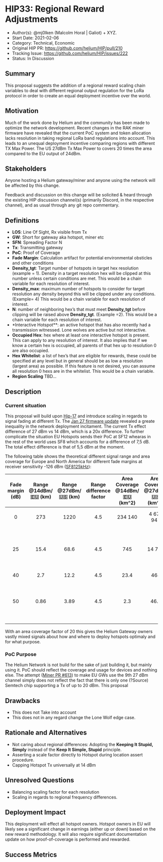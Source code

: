# HIP33: Regional Reward Adjustments

- Author(s): @mj0lken (Malcolm Horal | Galiot) + XYZ.
- Start Date: 2021-02-06
- Category: Technical, Economic
- Original HIP PR: <https://github.com/helium/HIP/pull/210>
- Tracking Issue: <https://github.com/helium/HIP/issues/222>
- Status: In Discussion

## Summary

This proposal suggests the addition of a regional reward scaling chain variables to deal with
different regional output regulation for the LoRa protocol in order to create an equal deployment
incentive over the world.

## Motivation

Much of the work done by Helium and the community has been made to optimize the network development.
Recent changes in the RAK miner firmware have revealed that the current PoC system and token
allocation lacks resolution in taking regional LoRa band regulations into account. This leads to an
unequal deployment incentive comparing regions with different TX Max Power. The US 27dBm Tx Max
Power to covers 20 times the area compared to the EU output of 24dBm.

## Stakeholders

Anyone hosting a Helium gateway/miner and anyone using the network will be affected by this change.

Feedback and discussion on this change will be solicited & heard through the existing HIP discussion
channel(s) (primarily Discord, in the respective channel), and as usual through any git repo
commentary.

## Definitions

- **LOS**: Line Of Sight, Rx visible from Tx
- **GW**: Short for gateway aka hotspot, miner etc
- **SFN**: Spreading Factor N
- **Tx**: Transmitting gateway
- **PoC**: Proof of Coverage
- **Fade Margin**: Calculation artifact for potential environmental obsticles and other conditions
- **Density_tgt**: Target number of hotspots in target hex resolution (example = 1). Density in a
  target resolution hex will be clipped at this number unless certain conditions are met. This would
  be a chain variable for each resolution of interest.
- **Density_max**: maximum number of hotspots to consider for target resolution any density beyond
  this will be clipped under any conditions. (Example= 4) This would be a chain variable for each
  resolution of interest.
- **N**: number of neighboring hex’s that must meet **Density_tgt** before clipping will be raised
  above **Density_tgt**. (Example =2). This would be a chain variable for each resolution of
  interest.
- \*Interactive Hotspot\*\*: an active hotspot that has also recently had a transmission witnessed.
  Lone wolves are active but not interactive.
- **Occupied Hex**: hex where at least one interactive hotspot is present. This can apply to any
  resolution of interest. It also implies that if we know a certain hex is occupied, all parents of
  that hex up to resolution 0 are also occupied.
- **Hex Whitelist**: a list of hex’s that are eligible for rewards, these could be specified at any
  level but in general should be as low a resolution (largest area) as possible. If this feature is
  not desired, you can assume all resolution 0 hexs are in the whitelist. This would be a chain
  variable.
- **Region Scaling** TBD...

## Description

### Current situation

This proposal will build upon [Hip-17] and introduce scaling in regards to signal fading at
different Tx. The [Jan 27 firmware update] revealed a greate inequality in the network deployment
incitament. The current Tx effect difference of 27 dBm vs 14 dBm, which is a 20x difference. To
further complicate the situation EU Hotspots sends their PoC at SF12 whearas in the rest of the
world uses SF8 which accounts for a difference of 7,5 dB. The total effect difference is that of 5,5
dBm at the moment.

The following table shows the theoretical different signal range and area coverage for Europe and
North America for different fade margins at receiver sensitivity -126 dBm ([SF8125kHz]):

| Fade margin (dB) | Range @14dBm/🇪🇺 (km) | Range @27dBm/🇺🇸 (km) | Range difference factor | Area Coverage @14dBm/🇪🇺 (km^2) | Area Coverage @27dBm/🇺🇸 (km^2) | Area difference factor |                           Comments                           |
| :--------------: | :------------------: | :------------------: | :---------------------: | :----------------------------: | :----------------------------: | :--------------------: | :----------------------------------------------------------: |
|        0         |         273          |         1220         |           4.5           |            234 140             |           4 675 947            |           20           |                LOS, no building or obstacles                 |
|        25        |         15.4         |         68.6         |           4.5           |              745               |             14 784             |           20           | ~1 obscuring building (Tx on rooftop, Rx inside a building)  |
|        40        |         2.7          |         12.2         |           4.5           |              23.4              |              468               |           20           |                              -                               |
|        50        |         0.86         |         3.89         |           4.5           |              2.3               |              46.8              |           20           | ~2 obscuring building (Tx in building, Rx inside a building) |

<!-- TODO: Change Factor -->

With an area coverage factor of 20 this gives the Helium Gateway owners vastly mixed signals about
how and where to deploy hotspots optimaly and for what purpose.

### PoC Purpose

The Helium Network is not build for the sake of just building it, but mainly using it. PoC should
reflect the coverage and usage for devices and nothing else. The attempt ([Miner PR #613]) to make
EU GWs use the 9th 27 dBm channel simply does not reflect the fact that there is only one (?Source)
Semtech chip supporting a Tx of up to 20 dBm. This proposal

## Drawbacks

- This does not Take into account
- This does not in any regard change the Lone Wolf edge case.

## Rationale and Alternatives

- Not caring about regional differences: Adopting the **Keeping It Stupid, Simply** instead of the
  **Keep It Simple, Stupid** principle.
- Asserting a scale factor directly to Hotspot during location assert procedure.
- Capping Hotspot Tx universally at 14 dBm

## Unresolved Questions

- Balancing scaling factor for each resolution
- Scaling in regards to regional frequency differences.

## Deployment Impact

This deployment will effect all hotspot owners. Hotspot owners in EU will likely see a significant
change in earnings (either up or down) based on the new reward methodology. It will also require
significant documentation update on how proof-of-coverage is performed and rewarded.

## Success Metrics

<!-- References -->

[hip-17]:
  https://github.com/helium/HIP/blob/master/0017-hex-density-based-transmit-reward-scaling.md
[Jan 27 firmware update]:
  https://engineering.helium.com/2021/01/27/hotspot-firmware-power-updates.html
[SF8125kHz]: https://www.semtech.com/products/wireless-rf/lora-transceivers/sx1276
[Miner PR #613]: https://github.com/helium/miner/pull/613
